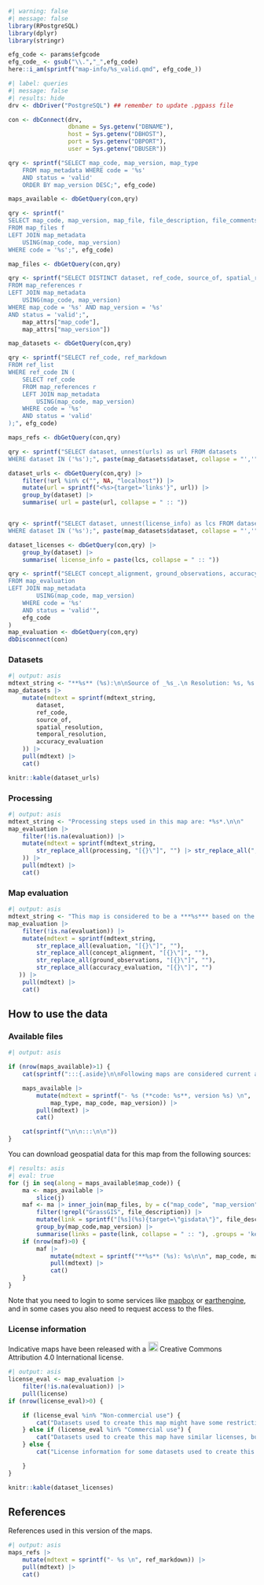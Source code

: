 ```r
#| warning: false
#| message: false
library(RPostgreSQL)
library(dplyr)
library(stringr)

efg_code <- params$efgcode
efg_code_ <- gsub("\\.","_",efg_code)
here::i_am(sprintf("map-info/%s_valid.qmd", efg_code_))

```



```r
#| label: queries
#| message: false
#| results: hide
drv <- dbDriver("PostgreSQL") ## remember to update .pgpass file

con <- dbConnect(drv, 
                 dbname = Sys.getenv("DBNAME"),
                 host = Sys.getenv("DBHOST"),
                 port = Sys.getenv("DBPORT"),
                 user = Sys.getenv("DBUSER"))

qry <- sprintf("SELECT map_code, map_version, map_type
    FROM map_metadata WHERE code = '%s' 
    AND status = 'valid'
    ORDER BY map_version DESC;", efg_code)

maps_available <- dbGetQuery(con,qry) 

qry <- sprintf("
SELECT map_code, map_version, map_file, file_description, file_comments, f.map_script 
FROM map_files f
LEFT JOIN map_metadata
    USING(map_code, map_version)
WHERE code = '%s';", efg_code)

map_files <- dbGetQuery(con,qry) 

qry <- sprintf("SELECT DISTINCT dataset, ref_code, source_of, spatial_resolution, accuracy_evaluation, temporal_resolution, rule_set 
FROM map_references r 
LEFT JOIN map_metadata
    USING(map_code, map_version)
WHERE map_code = '%s' AND map_version = '%s' 
AND status = 'valid';", 
    map_attrs["map_code"],
    map_attrs["map_version"])

map_datasets <- dbGetQuery(con,qry) 

qry <- sprintf("SELECT ref_code, ref_markdown
FROM ref_list 
WHERE ref_code IN (
    SELECT ref_code 
    FROM map_references r 
    LEFT JOIN map_metadata
        USING(map_code, map_version)
    WHERE code = '%s' 
    AND status = 'valid'
);", efg_code)

maps_refs <- dbGetQuery(con,qry) 

qry <- sprintf("SELECT dataset, unnest(urls) as url FROM datasets
WHERE dataset IN ('%s');", paste(map_datasets$dataset, collapse = "','"))

dataset_urls <- dbGetQuery(con,qry) |>
    filter(!url %in% c("", NA, "localhost")) |>
    mutate(url = sprintf("<%s>{target='links'}", url)) |>
    group_by(dataset) |>
    summarise( url = paste(url, collapse = " :: "))


qry <- sprintf("SELECT dataset, unnest(license_info) as lcs FROM datasets
WHERE dataset IN ('%s');", paste(map_datasets$dataset, collapse = "','"))

dataset_licenses <- dbGetQuery(con,qry) |>
    group_by(dataset) |>
    summarise( license_info = paste(lcs, collapse = " :: "))

qry <- sprintf("SELECT concept_alignment, ground_observations, accuracy_evaluation, time_series, evaluation, processing, license
FROM map_evaluation
LEFT JOIN map_metadata
        USING(map_code, map_version)
    WHERE code = '%s' 
    AND status = 'valid'",
    efg_code
)
map_evaluation <- dbGetQuery(con,qry)
dbDisconnect(con)
```



### Datasets

```r
#| output: asis
mdtext_string <- "**%s** (%s):\n\nSource of _%s_.\n Resolution: %s, %s.\n Accuracy evaluation: %s.\n\n"
map_datasets |>
    mutate(mdtext = sprintf(mdtext_string,
        dataset,
        ref_code,
        source_of,
        spatial_resolution,
        temporal_resolution,
        accuracy_evaluation
    )) |>
    pull(mdtext) |>
    cat()

```

```r
knitr::kable(dataset_urls)
```

### Processing

```r
#| output: asis
mdtext_string <- "Processing steps used in this map are: *%s*.\n\n"
map_evaluation |>
    filter(!is.na(evaluation)) |>
    mutate(mdtext = sprintf(mdtext_string,
        str_replace_all(processing, "[{}\"]", "") |> str_replace_all(",", "* :: *")
    )) |>
    pull(mdtext) |>
    cat()
```

### Map evaluation


```r
#| output: asis
mdtext_string <- "This map is considered to be a ***%s*** based on the following characteristics:\n\nConcept alignment is *%s*.\n\nGround observations are _%s_.\n\n The accuracy evaluation *%s*.\n\n"
map_evaluation |>
    filter(!is.na(evaluation)) |>
    mutate(mdtext = sprintf(mdtext_string,
        str_replace_all(evaluation, "[{}\"]", ""), 
        str_replace_all(concept_alignment, "[{}\"]", ""), 
        str_replace_all(ground_observations, "[{}\"]", ""), 
        str_replace_all(accuracy_evaluation, "[{}\"]", "")
   )) |>
    pull(mdtext) |>
    cat()

```

## How to use the data

### Available files

```r
#| output: asis

if (nrow(maps_available)>1) {
    cat(sprintf(":::{.aside}\n\nFollowing maps are considered current and valid indicative distribution maps for this ecosystem functional group. `Web navigation` maps are optimised for use in webapps, but they have similar methods and differ only in details of format and processing. \n\n"))

    maps_available |>
        mutate(mdtext = sprintf("- %s (**code: %s**, version %s) \n", 
            map_type, map_code, map_version)) |>
        pull(mdtext) |> 
        cat()

    cat(sprintf("\n\n:::\n\n"))
}
```

You can download geospatial data for this map from the following sources:

```r
#| results: asis
#| eval: true
for (j in seq(along = maps_available$map_code)) {
    ma <- maps_available |>
        slice(j)
    maf <- ma |> inner_join(map_files, by = c("map_code", "map_version")) |>
        filter(!grepl("GrassGIS", file_description)) |>
        mutate(link = sprintf("[%s](%s){target=\"gisdata\"}", file_description, map_file)) |>
        group_by(map_code,map_version) |>
        summarise(links = paste(link, collapse = " :: "), .groups = 'keep')
    if (nrow(maf)>0) {
        maf |>
            mutate(mdtext = sprintf("**%s** (%s): %s\n\n", map_code, map_version, links)) |>
            pull(mdtext) |>
            cat()
    }
}
```

Note that you need to login to some services like [mapbox](https://www.mapbox.com){target="links"} or [earthengine](https://earthengine.google.com){target="links"}, and in some cases you also need to request access to the files.

###  License information

Indicative maps have been released with a ![](https://zenodo.org/static/icons/licenses/cc-by-icon.svg){height=20} Creative Commons Attribution 4.0 International license. 

```r
#| output: asis
license_eval <- map_evaluation |>
    filter(!is.na(evaluation)) |>
    pull(license)
if (nrow(license_eval)>0) {

    if (license_eval %in% "Non-commercial use") {
        cat("Datasets used to create this map might have some restriction for commercial use, see details below.\n\n")
    } else if (license_eval %in% "Commercial use") {
        cat("Datasets used to create this map have similar licenses, but please check the license information below.\n\n")
    } else {
        cat("License information for some datasets used to create this map is incomplete or undocumented. Check details below.\n\n")

    }
}

```


```r
knitr::kable(dataset_licenses)
```

## References

References used in this version of the maps.

```r
#| output: asis
maps_refs |>
    mutate(mdtext = sprintf("- %s \n", ref_markdown)) |>
    pull(mdtext) |> 
    cat()
```